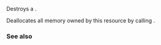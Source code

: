 {{cpp/memory/monotonic_buffer_resource/title|~monotonic_buffer_resource}}
{{cpp/memory/monotonic_buffer_resource/navbar}}
{{dcl begin}}
{{dcl|since=c++17 | 1=
virtual ~monotonic_buffer_resource();
}}
{{dcl end}}

Destroys a {{tt|monotonic_buffer_resource}}.

Deallocates all memory owned by this resource by calling {{c|this-&gt;release()}}.

=== See also ===
{{dsc begin}}
{{dsc inc|cpp/memory/monotonic_buffer_resource/dsc release}}
{{dsc end}}

{{langlinks|es|ja|ru|zh}}